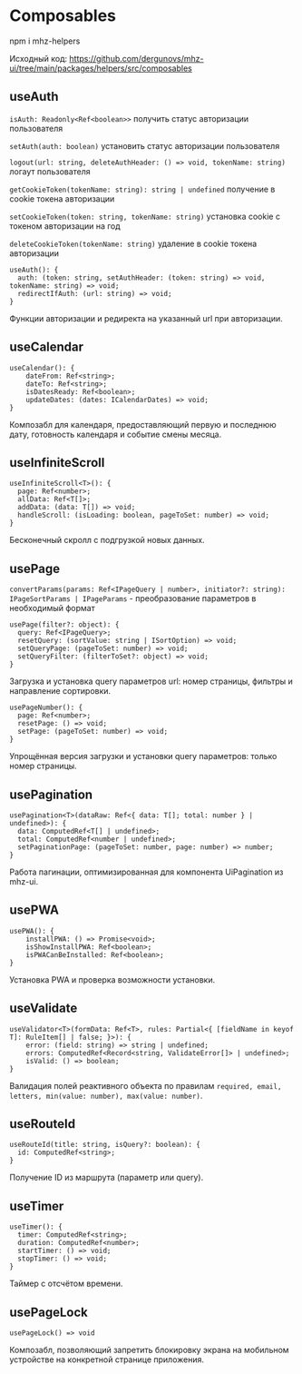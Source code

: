# Composables

npm i mhz-helpers

Исходный код: https://github.com/dergunovs/mhz-ui/tree/main/packages/helpers/src/composables

## useAuth

`isAuth: Readonly<Ref<boolean>>` получить статус авторизации пользователя

`setAuth(auth: boolean)` установить статус авторизации пользователя

`logout(url: string, deleteAuthHeader: () => void, tokenName: string)` логаут пользователя

`getCookieToken(tokenName: string): string | undefined` получение в cookie токена авторизации

`setCookieToken(token: string, tokenName: string)` установка cookie с токеном авторизации на год

`deleteCookieToken(tokenName: string)` удаление в cookie токена авторизации

```
useAuth(): {
  auth: (token: string, setAuthHeader: (token: string) => void, tokenName: string) => void;
  redirectIfAuth: (url: string) => void;
}
```

Функции авторизации и редиректа на указанный url при авторизации.

## useCalendar

```
useCalendar(): {
    dateFrom: Ref<string>;
    dateTo: Ref<string>;
    isDatesReady: Ref<boolean>;
    updateDates: (dates: ICalendarDates) => void;
}
```

Композабл для календаря, предоставляющий первую и последнюю дату, готовность календаря и событие смены месяца.

## useInfiniteScroll

```
useInfiniteScroll<T>(): {
  page: Ref<number>;
  allData: Ref<T[]>;
  addData: (data: T[]) => void;
  handleScroll: (isLoading: boolean, pageToSet: number) => void;
}
```

Бесконечный скролл с подгрузкой новых данных.

## usePage

`convertParams(params: Ref<IPageQuery | number>, initiator?: string): IPageSortParams | IPageParams` - преобразование параметров в необходимый формат

```
usePage(filter?: object): {
  query: Ref<IPageQuery>;
  resetQuery: (sortValue: string | ISortOption) => void;
  setQueryPage: (pageToSet: number) => void;
  setQueryFilter: (filterToSet?: object) => void;
}
```

Загрузка и установка query параметров url: номер страницы, фильтры и направление сортировки.

```
usePageNumber(): {
  page: Ref<number>;
  resetPage: () => void;
  setPage: (pageToSet: number) => void;
}
```

Упрощённая версия загрузки и установки query параметров: только номер страницы.

## usePagination

```
usePagination<T>(dataRaw: Ref<{ data: T[]; total: number } | undefined>): {
  data: ComputedRef<T[] | undefined>;
  total: ComputedRef<number | undefined>;
  setPaginationPage: (pageToSet: number, page: number) => number;
}
```

Работа пагинации, оптимизированная для компонента UiPagination из mhz-ui.

## usePWA

```
usePWA(): {
    installPWA: () => Promise<void>;
    isShowInstallPWA: Ref<boolean>;
    isPWACanBeInstalled: Ref<boolean>;
}
```

Установка PWA и проверка возможности установки.

## useValidate

```
useValidator<T>(formData: Ref<T>, rules: Partial<{ [fieldName in keyof T]: RuleItem[] | false; }>): {
    error: (field: string) => string | undefined;
    errors: ComputedRef<Record<string, ValidateError[]> | undefined>;
    isValid: () => boolean;
}
```

Валидация полей реактивного объекта по правилам `required, email, letters, min(value: number), max(value: number)`.

## useRouteId

```
useRouteId(title: string, isQuery?: boolean): {
  id: ComputedRef<string>;
}
```

Получение ID из маршрута (параметр или query).

## useTimer

```
useTimer(): {
  timer: ComputedRef<string>;
  duration: ComputedRef<number>;
  startTimer: () => void;
  stopTimer: () => void;
}
```

Таймер с отсчётом времени.

## usePageLock

```
usePageLock() => void
```

Композабл, позволяющий запретить блокировку экрана на мобильном устройстве на конкретной странице приложения.

